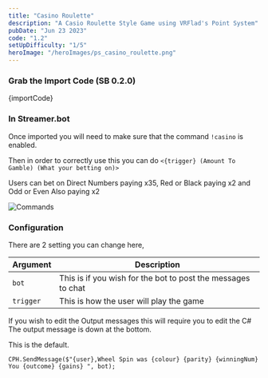 ```yaml
---
title: "Casino Roulette"
description: "A Casio Roulette Style Game using VRFlad's Point System"
pubDate: "Jun 23 2023"
code: "1.2"
setUpDifficulty: "1/5"
heroImage: "/heroImages/ps_casino_roulette.png"
---
```



### Grab the Import Code (SB 0.2.0)

<CopyButton>
{importCode}
</CopyButton>

### In Streamer.bot

Once imported you will need to make sure that the command `!casino` is enabled.

Then in order to correctly use this you can do  `<{trigger} (Amount To Gamble) (What your betting on)>`

Users can bet on Direct Numbers paying x35, Red or Black paying x2 and Odd or Even Also paying x2

![Commands](/buildImages/point_systems/casino_commands.png)


### Configuration

There are 2 setting you can change here, 

|Argument|Description|
|---|---|
|`bot`| This is if you wish for the bot to post the messages to chat|
|`trigger`| This is how the user will play the game|

If you wish to edit the Output messages this will require you to edit the C#
The output message is down at the bottom.

This is the default.

`CPH.SendMessage($"{user},Wheel Spin was {colour} {parity} {winningNum} You {outcome} {gains} ", bot);`